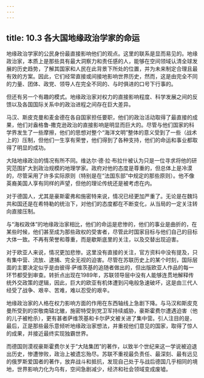 ```yaml
---
---
---
```

title: 10.3 各大国地缘政治学家的命运
---



地缘政治学家的公民身份最直接影响他们的观点。这里的联系是显而易见的。地缘政治家，本质上是那些具有最大洞察力和责任感的人，能够在空间领域认清全球发展的历史趋势，了解其国家和人民在此背景下所处的位置，并为未来制定合理且最有效的方案。因此，它们经常直接或间接地影响世界历史，然而，这是由完全不同的力量、团体、政党、领导人在完全不同的、与时俱进的口号下行事的。

但还有另一个有趣的模式。地缘政治家对权力的直接影响程度、科学发展之间的反馈以及各国国际关系中的政治进程之间存在巨大差异。

马汉、斯皮克曼和麦金德在各自国家担任要职，他们的政治活动取得了最直接的成果，他们对盎格鲁‑撒克逊政治的直接影响是明显而巨大的。尽管与他们国家的科学界发生了一些摩擦，他们的思想对整个“海洋文明”整体的意义受到了一些（战术上的）压制，但他们一生享有荣誉，他们得到了各种支持，他们的命运和事业都取得了明显的成功。

大陆地缘政治的情况有所不同。维达尔·德·拉·布拉什被认为只是一位寻求将他的研究范围扩大到政治规模的地理学家。政府对他的态度是尊重的，但总体上是冷漠的，尽管采用了许多实际原则（特别是在“法国东部”中规定的那些原则）。他不像英裔美国人享有同样的声望，但他的理论传统还是被考虑在内。

对于德国人，尤其是豪斯霍弗和施密特来说，情况已经更加严重了。无论是在魏玛共和国还是在希特勒的统治下，对他们的态度都在不断变化，从当局的一定关注转向直接压制。

与“海权政体”的地缘政治家相比，他们的命运是悲惨的，他们的事业是曲折的，在某些时候，他们甚至成为那些政权的受害者，尽管此时国家目标与他们自己的目标大体一致。不再有荣誉和尊重，而是歇斯底里的关注，以及交替出现迫害。

对于欧亚人来说，情况更加悲惨。这里没有直接的关注，官方资料中没有提及，只有集中营、流放、逮捕、完全无视的迫害。尽管在苏联历史上的某个时刻，国际层面的主要决定似乎是由彼得·萨维茨基的追随者做出的，但出版欧亚人作品的每一环节都受到审查。转折点出现在1989年，苏联领导层中没有人能够连贯地解释传统外交政策的逻辑，因此，巨大的欧亚有机体遭到闪电般急速破坏，这是由三代人经受了战争、艰辛、苦难，难以忍受的艰辛。

地缘政治家的人格在权力影响方面的作用在东西轴线上急剧下降。与马汉和斯皮克曼所受到的崇敬南辕北辙，施密特受到党卫军持续威胁，豪斯霍费尔遭遇迫害（他的儿子被枪杀），更有甚者萨维茨基和卡尔萨文被关进了集中营。引人注目的是，最后，正是那些最乐意倾听地缘政治家想法，并重视他们意见的国家，取得了惊人的成果，并接近最终实现独霸世界。

而德国则漠视豪斯霍费尔关于“大陆集团”的著作，以致半个世纪来这一学说被迫退出历史，惨遭惨败，政治上被遗忘殆尽。苏联不重视最负责任、最深刻、最有远见的俄罗斯爱国者的著作，放弃战斗和抵抗，发现自己处于与战后德国几乎相同的境地，世界影响力化为乌有，空间急剧减少，经济和社会领域变成废墟。